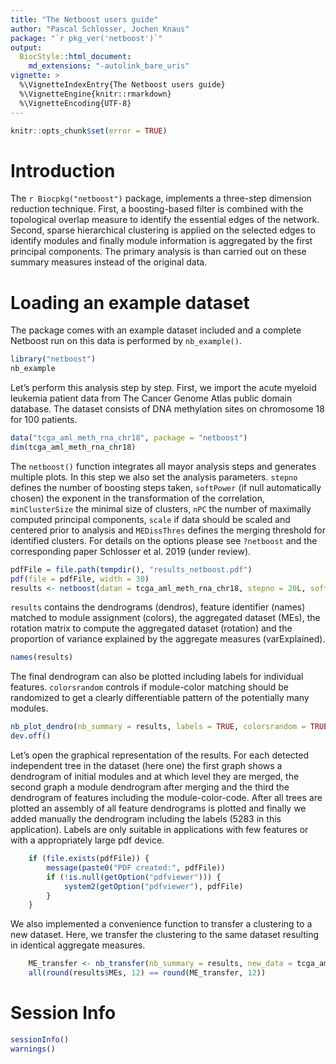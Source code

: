 ```yaml
---
title: "The Netboost users guide"
author: "Pascal Schlosser, Jochen Knaus"
package: "`r pkg_ver('netboost')`"
output: 
  BiocStyle::html_document:
    md_extensions: "-autolink_bare_uris"
vignette: >
  %\VignetteIndexEntry{The Netboost users guide}
  %\VignetteEngine{knitr::rmarkdown}
  %\VignetteEncoding{UTF-8}  
---
```


```r
knitr::opts_chunk$set(error = TRUE)
```

# Introduction

The `r Biocpkg("netboost")` package, implements a three-step dimension reduction technique. First, a boosting-based filter is combined with the topological overlap measure to identify the essential edges of the network. Second, sparse hierarchical clustering is applied on the selected edges to identify modules and finally module information is aggregated by the first principal components. The primary analysis is than carried out on these summary measures instead of the original data.

# Loading an example dataset 

The package comes with an example dataset included and a complete Netboost run on this data is performed by `nb_example()`. 


```r
library("netboost")
nb_example
```

Let's perform this analysis step by step. First, we import the acute myeloid leukemia patient data from The Cancer Genome Atlas public domain database. The dataset consists of DNA methylation sites on chromosome 18 for 100 patients.   

```r
data("tcga_aml_meth_rna_chr18", package = "netboost")
dim(tcga_aml_meth_rna_chr18)
```

The `netboost()` function integrates all mayor analysis steps and generates multiple plots. In this step we also set the analysis parameters. `stepno` defines the number of boosting steps taken, `softPower` (if null automatically chosen) the exponent in the transformation of the correlation, `minClusterSize` the minimal size of clusters, `nPC` the number of maximally computed principal components, `scale` if data should be scaled and centered prior to analysis and `MEDissThres` defines the merging threshold for identified clusters. For details on the options please see `?netboost` and the corresponding paper Schlosser et al. 2019 (under review).

```r
pdfFile = file.path(tempdir(), "results_netboost.pdf")
pdf(file = pdfFile, width = 30)
results <- netboost(datan = tcga_aml_meth_rna_chr18, stepno = 20L, softPower = 3L, minClusterSize = 10L, nPC = 2, scale = TRUE, MEDissThres = 0.25) 
```

`results` contains the dendrograms (dendros), feature identifier (names) matched to module assignment (colors), the aggregated dataset (MEs), the rotation matrix to compute the aggregated dataset (rotation) and the proportion of variance explained by the aggregate measures (varExplained).

```r
names(results)
```

The final dendrogram can also be plotted including labels for individual features. `colorsrandom` controls if module-color matching should be randomized to get a clearly differentiable pattern of the potentially many modules. 

```r
nb_plot_dendro(nb_summary = results, labels = TRUE, colorsrandom = TRUE, seed = 123)
dev.off()
```

Let's open the graphical representation of the results. For each detected independent tree in the dataset (here one) the first graph shows a dendrogram of initial modules and at which level they are merged, the second graph a module dendrogram after merging and the third the dendrogram of features including the module-color-code. After all trees are plotted an assembly of all feature dendrograms is plotted and finally we added manually the dendrogram including the labels (5283 in this application). Labels are only suitable in applications with few features or with a appropriately large pdf device. 

```r
    if (file.exists(pdfFile)) {
        message(paste0("PDF created:", pdfFile))
        if (!is.null(getOption("pdfviewer"))) {
            system2(getOption("pdfviewer"), pdfFile)
        }
    }
```

We also implemented a convenience function to transfer a clustering to a new dataset. Here, we transfer the clustering to the same dataset resulting in identical aggregate measures.

```r
    ME_transfer <- nb_transfer(nb_summary = results, new_data = tcga_aml_meth_rna_chr18, scale = TRUE)
    all(round(results$MEs, 12) == round(ME_transfer, 12))
```


# Session Info
```r
sessionInfo()
warnings()
```

